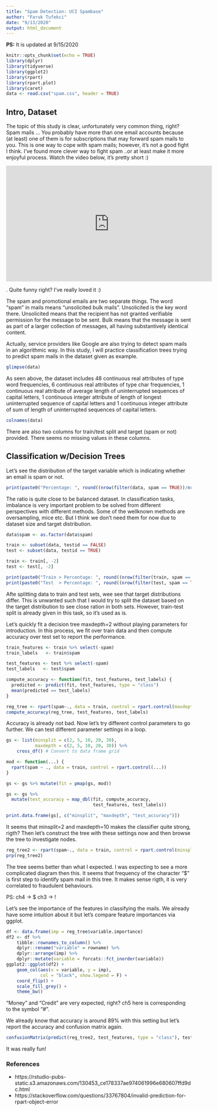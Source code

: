 ```yaml
---
title: "Spam Detection: UCI Spambase"
author: "Faruk Tufekci"
date: "9/13/2020"
output: html_document
---
```


**PS:** It is updated at 9/15/2020

```r
knitr::opts_chunk$set(echo = TRUE)
library(dplyr)
library(tidyverse)
library(ggplot2)
library(rpart)
library(rpart.plot)
library(caret)
data <- read.csv("spam.csv", header = TRUE)
```

## Intro, Dataset

The topic of this study is clear, unfortunately very common thing, right? Spam mails ... You probably have more than one email accounts because (at least) one of them is for subscriptions that may forward spam mails to you. This is one way to cope with spam mails; however, it's not a good fight I think. I've found more clever way to fight spam ..or at least make it more enjoyful process. Watch the video below, it's pretty short :)

 
<iframe width="560" height="315" src="https://www.youtube.com/embed/mrh9KbhrXD8" frameborder="0" allow="accelerometer; autoplay; encrypted-media; gyroscope; picture-in-picture" allowfullscreen></iframe>


.
Quite funny right? I've really loved it :)

The spam and promotional emails are two separate things. The word "spam" in mails means "unsolicited bulk mails". Unsolicited is the key word there. Unsolicited means that the recipient has not granted verifiable permission for the message to be sent. Bulk means that the message is sent as part of a larger collection of messages, all having substantively identical content.

Actually, service providers like Google are also trying to detect spam mails in an algorithmic way. In this study, I will practice classification trees trying to predict spam mails in the dataset given as example.

```r
glimpse(data)
```

As seen above, the dataset includes 48 continuous real attributes of type word frequencies, 6 continuous real attributes of type char frequencies, 1 continuous real attribute of average length of uninterrupted sequences of capital letters, 1 continuous integer attribute of length of longest uninterrupted sequence of capital letters and 1 continuous integer attribute of sum of length of uninterrupted sequences of capital letters.

```r
colnames(data)
```

There are also two columns for train/test split and target (spam or not) provided. There seems no missing values in these columns.

## Classification w/Decision Trees

Let's see the distribution of the target variable which is indicating whether an email is spam or not.

```r
print(paste0("Percentage: ", round((nrow(filter(data, spam == TRUE))/nrow(data)) * 100, 2), "%"))
```

The ratio is quite close to be balanced dataset. In classification tasks, imbalance is very important problem to be solved from different perspectives with different methods. Some of the wellknown methods are oversampling, mice etc. But I think we don't need them for now due to dataset size and target distribution.

```r
data$spam <- as.factor(data$spam)

train <- subset(data, testid == FALSE)
test <- subset(data, testid == TRUE)

train <- train[, -2]
test <- test[, -2]

print(paste0("Train > Percentage: ", round((nrow(filter(train, spam == TRUE))/nrow(data)) * 100, 2), "%"))
print(paste0("Test  > Percentage: ", round((nrow(filter(test, spam == TRUE))/nrow(data)) * 100, 2), "%"))
```

Afte splitting data to train and test sets, wee see that target distributions differ. This is unwanted such that I would try to split the dataset based on the target distribution to see close ration in both sets. However, train-test split is already given in this task, so it's used as is.

Let's quickly fit a decision tree maxdepth=2 without playing parameters for introduction. In this process, we fit over train data and then compute accuracy over test set to report the performance.

```r
train_features <- train %>% select(-spam)
train_labels   <- train$spam

test_features <- test %>% select(-spam)
test_labels   <- test$spam

compute_accuracy <- function(fit, test_features, test_labels) {
  predicted <- predict(fit, test_features, type = "class")
  mean(predicted == test_labels)
}

reg_tree <- rpart(spam~., data = train, control = rpart.control(maxdepth = 2))
compute_accuracy(reg_tree, test_features, test_labels)
```

Accuracy is already not bad. Now let's try different control parameters to go further. We can test different parameter settings in a loop.

```r
gs <- list(minsplit = c(2, 5, 10, 20, 30),
           maxdepth = c(2, 5, 10, 20, 30)) %>% 
    cross_df() # Convert to data frame grid

mod <- function(...) {
  rpart(spam ~ ., data = train, control = rpart.control(...))
}

gs <- gs %>% mutate(fit = pmap(gs, mod))

gs <- gs %>%
  mutate(test_accuracy = map_dbl(fit, compute_accuracy,
                                 test_features, test_labels))

print.data.frame(gs[, c("minsplit", "maxdepth", "test_accuracy")])
```

It seems that minsplit=2 and maxdepth=10 makes the classifier quite strong, rigth? Then let's construct the tree with these settings now and then browse the tree to investigate nodes.

```r
reg_tree2 <- rpart(spam~., data = train, control = rpart.control(minsplit=2, maxdepth=10))
prp(reg_tree2)
```

The tree seems better than what I expected. I was expecting to see a more complicated diagram then this. It seems that frequency of the character "$" is first step to identify spam mail in this tree. It makes sense rigth, it is very correlated to fraudulent behaviours.

PS: ch4 -> $
    ch3 -> !
    
Let's see the importance of the features in classifying the mails. We already have some intuition about it but let's compare feature importances via ggplot.

```r
df <- data.frame(imp = reg_tree$variable.importance)
df2 <- df %>% 
    tibble::rownames_to_column() %>% 
    dplyr::rename("variable" = rowname) %>% 
    dplyr::arrange(imp) %>%
    dplyr::mutate(variable = forcats::fct_inorder(variable))
ggplot2::ggplot(df2) +
    geom_col(aes(x = variable, y = imp),
             col = "black", show.legend = F) +
    coord_flip() +
    scale_fill_grey() +
    theme_bw()
```

"Money" and "Credit" are very expected, right?
ch5 here is corresponding to the symbol "#".

We already know that accuracy is around 89% with this setting but let's report the accuracy and confusion matrix again.

```r
confusionMatrix(predict(reg_tree2, test_features, type = "class"), test$spam, positive = 'TRUE')
```

It was really fun!

### References

- https://rstudio-pubs-static.s3.amazonaws.com/130453_ce178337ae974061996e680607ffd9dc.html
- https://stackoverflow.com/questions/33767804/invalid-prediction-for-rpart-object-error